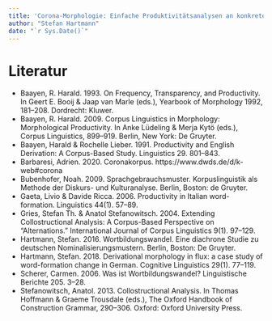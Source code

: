 ```yaml
---
title: 'Corona-Morphologie: Einfache Produktivitätsanalysen an konkreten Beispielen'
author: "Stefan Hartmann"
date: "`r Sys.Date()`"
---
```


# Literatur {-}
- Baayen, R. Harald. 1993. On Frequency, Transparency, and Productivity. In Geert E. Booij & Jaap van Marle (eds.), Yearbook of Morphology 1992, 181–208. Dordrecht: Kluwer.
- Baayen, R. Harald. 2009. Corpus Linguistics in Morphology: Morphological Productivity. In Anke Lüdeling & Merja Kytö (eds.), Corpus Linguistics, 899–919. Berlin, New York: De Gruyter.
- Baayen, Harald & Rochelle Lieber. 1991. Productivity and English Derivation: A Corpus-Based Study. Linguistics 29. 801–843.
- Barbaresi, Adrien. 2020. Coronakorpus. https://www.dwds.de/d/k-web#corona
- Bubenhofer, Noah. 2009. Sprachgebrauchsmuster. Korpuslinguistik als Methode der Diskurs- und Kulturanalyse. Berlin, Boston: de Gruyter.
- Gaeta, Livio & Davide Ricca. 2006. Productivity in Italian word-formation. Linguistics 44(1). 57–89.
- Gries, Stefan Th. & Anatol Stefanowitsch. 2004. Extending Collostructional Analysis: A Corpus-Based Perspective on “Alternations.” International Journal of Corpus Linguistics 9(1). 97–129.
- Hartmann, Stefan. 2016. Wortbildungswandel. Eine diachrone Studie zu deutschen Nominalisierungsmustern. Berlin, Boston: De Gruyter.
- Hartmann, Stefan. 2018. Derivational morphology in flux: a case study of word-formation change in German. Cognitive Linguistics 29(1). 77–119.
- Scherer, Carmen. 2006. Was ist Wortbildungswandel? Linguistische Berichte 205. 3–28.
- Stefanowitsch, Anatol. 2013. Collostructional Analysis. In Thomas Hoffmann & Graeme Trousdale (eds.), The Oxford Handbook of Construction Grammar, 290–306. Oxford: Oxford University Press.

